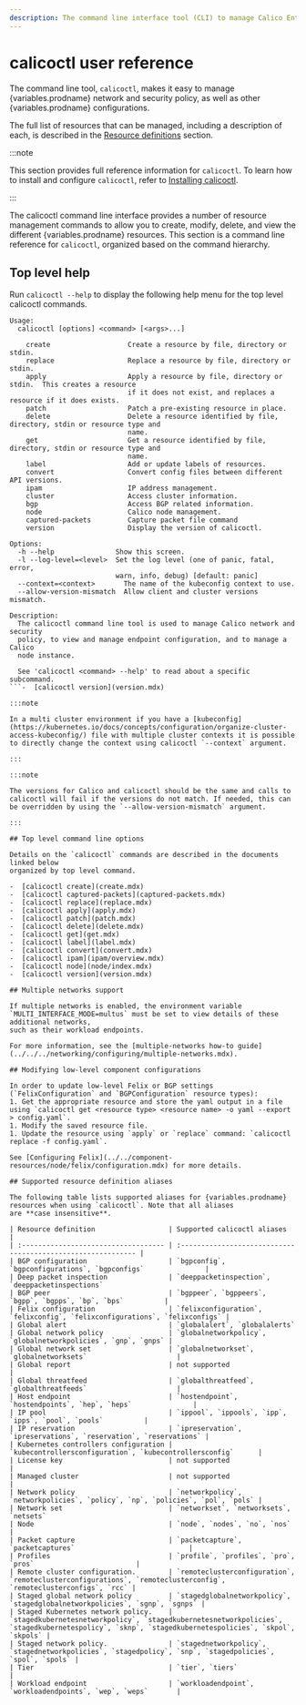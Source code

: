 ```yaml
---
description: The command line interface tool (CLI) to manage Calico Enterprise network and security policy.
---
```



# calicoctl user reference

The command line tool, `calicoctl`, makes it easy to manage {variables.prodname}
network and security policy, as well as other {variables.prodname} configurations.

The full list of resources that can be managed, including a description of each,
is described in the [Resource definitions](../../resources/overview.mdx)
section.

:::note

This section provides full reference information for `calicoctl`. To learn
how to install and configure `calicoctl`, refer to
[Installing calicoctl](../../../operations/clis/calicoctl/install.mdx).

:::

The calicoctl command line interface provides a number of resource management
commands to allow you to create, modify, delete, and view the different
{variables.prodname} resources. This section is a command line reference for
`calicoctl`, organized based on the command hierarchy.

## Top level help

Run `calicoctl --help` to display the following help menu for the top level
calicoctl commands.

````
Usage:
  calicoctl [options] <command> [<args>...]

    create                   Create a resource by file, directory or stdin.
    replace                  Replace a resource by file, directory or stdin.
    apply                    Apply a resource by file, directory or stdin.  This creates a resource
                             if it does not exist, and replaces a resource if it does exists.
    patch                    Patch a pre-existing resource in place.
    delete                   Delete a resource identified by file, directory, stdin or resource type and
                             name.
    get                      Get a resource identified by file, directory, stdin or resource type and
                             name.
    label                    Add or update labels of resources.
    convert                  Convert config files between different API versions.
    ipam                     IP address management.
    cluster                  Access cluster information.
    bgp                      Access BGP related information.
    node                     Calico node management.
    captured-packets         Capture packet file command
    version                  Display the version of calicoctl.

Options:
  -h --help               Show this screen.
  -l --log-level=<level>  Set the log level (one of panic, fatal, error,
                          warn, info, debug) [default: panic]
  --context=<context>	    The name of the kubeconfig context to use.
  --allow-version-mismatch  Allow client and cluster versions mismatch.

Description:
  The calicoctl command line tool is used to manage Calico network and security
  policy, to view and manage endpoint configuration, and to manage a Calico
  node instance.

  See 'calicoctl <command> --help' to read about a specific subcommand.
```-  [calicoctl version](version.mdx)

:::note

In a multi cluster environment if you have a [kubeconfig](https://kubernetes.io/docs/concepts/configuration/organize-cluster-access-kubeconfig/) file with multiple cluster contexts it is possible to directly change the context using calicoctl `--context` argument.

:::

:::note

The versions for Calico and calicoctl should be the same and calls to calicoctl will fail if the versions do not match. If needed, this can be overridden by using the `--allow-version-mismatch` argument.

:::

## Top level command line options

Details on the `calicoctl` commands are described in the documents linked below
organized by top level command.

-  [calicoctl create](create.mdx)
-  [calicoctl captured-packets](captured-packets.mdx)
-  [calicoctl replace](replace.mdx)
-  [calicoctl apply](apply.mdx)
-  [calicoctl patch](patch.mdx)
-  [calicoctl delete](delete.mdx)
-  [calicoctl get](get.mdx)
-  [calicoctl label](label.mdx)
-  [calicoctl convert](convert.mdx)
-  [calicoctl ipam](ipam/overview.mdx)
-  [calicoctl node](node/index.mdx)
-  [calicoctl version](version.mdx)

## Multiple networks support

If multiple networks is enabled, the environment variable `MULTI_INTERFACE_MODE=multus` must be set to view details of these additional networks,
such as their workload endpoints.

For more information, see the [multiple-networks how-to guide](../../../networking/configuring/multiple-networks.mdx).

## Modifying low-level component configurations

In order to update low-level Felix or BGP settings (`FelixConfiguration` and `BGPConfiguration` resource types):
1. Get the appropriate resource and store the yaml output in a file using `calicoctl get <resource type> <resource name> -o yaml --export > config.yaml`.
1. Modify the saved resource file.
1. Update the resource using `apply` or `replace` command: `calicoctl replace -f config.yaml`.

See [Configuring Felix](../../component-resources/node/felix/configuration.mdx) for more details.

## Supported resource definition aliases

The following table lists supported aliases for {variables.prodname} resources when using `calicoctl`. Note that all aliases
are **case insensitive**.

| Resource definition                  | Supported calicoctl aliases                                  |
| :----------------------------------- | :----------------------------------------------------------- |
| BGP configuration                    | `bgpconfig`, `bgpconfigurations`, `bgpconfigs`               |
| Deep packet inspection               | `deeppacketinspection`, `deeppacketinspections`
| BGP peer                             | `bgppeer`, `bgppeers`, `bgpp`, `bgpps`, `bp`, `bps`          |
| Felix configuration                  | `felixconfiguration`, `felixconfig`, `felixconfigurations`, `felixconfigs` |
| Global alert                         | `globalalert`, `globalalerts`
| Global network policy                | `globalnetworkpolicy`, `globalnetworkpolicies`, `gnp`, `gnps` |
| Global network set                   | `globalnetworkset`, `globalnetworksets`                      |
| Global report                        | not supported                                                |
| Global threatfeed                    | `globalthreatfeed`, `globalthreatfeeds`                      |
| Host endpoint                        | `hostendpoint`, `hostendpoints`, `hep`, `heps`               |
| IP pool                              | `ippool`, `ippools`, `ipp`, `ipps`, `pool`, `pools`          |
| IP reservation                       | `ipreservation`, `ipreservations`, `reservation`, `reservations` |
| Kubernetes controllers configuration | `kubecontrollersconfiguration`, `kubecontrollersconfig`      |
| License key                          | not supported                                                |
| Managed cluster                      | not supported                                                |
| Network policy                       | `networkpolicy`, `networkpolicies`, `policy`, `np`, `policies`, `pol`, `pols` |
| Network set                          | `networkset`, `networksets`, `netsets`
| Node                                 | `node`, `nodes`, `no`, `nos`                                 |
| Packet capture                       | `packetcapture`, `packetcaptures`                            |
| Profiles                             | `profile`, `profiles`, `pro`, `pros`                         |
| Remote cluster configuration.        | `remoteclusterconfiguration`, `remoteclusterconfigurations`, `remoteclusterconfig`, `remoteclusterconfigs`, `rcc` |
| Staged global network policy         | `stagedglobalnetworkpolicy`, `stagedglobalnetworkpolicies`, `sgnp`, `sgnps` |
| Staged Kubernetes network policy.    | `stagedkubernetesnetworkpolicy`, `stagedkubernetesnetworkpolicies`, `stagedkubernetespolicy`, `sknp`, `stagedkubernetespolicies`, `skpol`, `skpols` |
| Staged network policy.               | `stagednetworkpolicy`, `stagednetworkpolicies`, `stagedpolicy`, `snp`, `stagedpolicies`, `spol`, `spols` |
| Tier                                 | `tier`, `tiers`                                              |
| Workload endpoint                    | `workloadendpoint`, `workloadendpoints`, `wep`, `weps`       |

````
